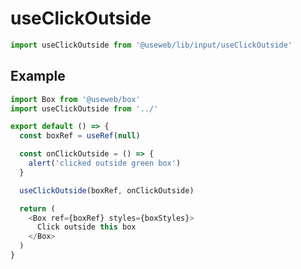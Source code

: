 
<Meta title='Lib/Input/UseClickOutside' />

# useClickOutside

```js
import useClickOutside from '@useweb/lib/input/useClickOutside'
```

## Example

<Story name='Example'>
  <Example />
</Story>

```js
import Box from '@useweb/box'
import useClickOutside from '../'

export default () => {
  const boxRef = useRef(null)

  const onClickOutside = () => {
    alert('clicked outside green box')
  }

  useClickOutside(boxRef, onClickOutside)

  return (
    <Box ref={boxRef} styles={boxStyles}>
      Click outside this box
    </Box>
  )
}
```
